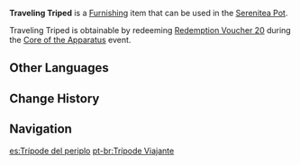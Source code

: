 {{Furnishing Infobox
|id             = 364620
|image          = Item Traveling Triped.png
|category       = Landscape
|subcategory    = Ornament
|series         = Robotic Furnishings
|quality        = 3
|adeptal_energy = 20
|load           = 500
|reduced_load   = 500
|description    = A robotic toy furnishing produced by The Great Machine, though this one seems to be a rare specimen indeed. It is an exquisitely made tripedal robot, painted a rather lovely pale gold. When placed correctly, it can rotate through three different types of actions.
|source1        = [[Core of the Apparatus]]
|event          = Core of the Apparatus
}}
'''Traveling Triped''' is a [[Furnishing]] item that can be used in the [[Serenitea Pot]].

Traveling Triped is obtainable by redeeming [[Redemption Voucher 20]] during the [[Core of the Apparatus]] event.

==Other Languages==
{{Other Languages
|default_hidden = 1
|en      = Traveling Triped
|zhs     = 旅者三足机
|zhs_rm  = Lǚzhě Sānzú-jī
|zht     = 旅者三足機
|zht_rm  = Lǚzhě Sānzú-jī
|ja      = 旅者三足機
|ja_rm   = Ryosha Sansokuki{{Assumed}}
|ko      = 여행자의 삼족 로봇
|ko_rm   = Yeohaengja-ui Samjok Robot
|es      = Trípode del periplo
|fr      = Tripode «&nbsp;Voyageur&nbsp;»
|ru      = Тренога-путешественница
|th      = Traveling Triped
|vi      = Robot Ba Chân Lữ Hành
|de      = Dreibeinige Maschine der Reise
|id      = Kaki Tiga Jalan-Jalan
|pt      = Trípode Viajante
|tr      = Seyyar Üçayak
|it      = Tripode viaggiatore
}}

==Change History==
{{Change History|2.7}}

==Navigation==
{{Furnishing Navbox|exterior}}

[[es:Trípode del periplo]]
[[pt-br:Trípode Viajante]]